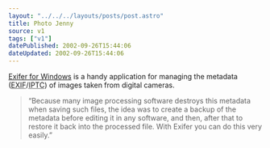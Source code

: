 ```yaml
---
layout: "../../../layouts/posts/post.astro"
title: Photo Jenny
source: v1
tags: ["v1"]
datePublished: 2002-09-26T15:44:06
dateUpdated: 2002-09-26T15:44:06
---
```


[Exifer for Windows][1] is a handy application for managing the metadata (<abbr title="Exchangeable Image File">EXIF</abbr>/<abbr title="International Press Telecommunications Council">IPTC</abbr>) of images taken from digital cameras.

> &#8220;Because many image processing software destroys this metadata when saving such files, the idea was to create a backup of the metadata before editing it in any software, and then, after that to restore it back into the processed file. With Exifer you can do this very easily.&#8221;

[1]: http://www.friedemann-schmidt.com/software/exifer/ "Friedemann Schmidt: Exifer for Windows"
